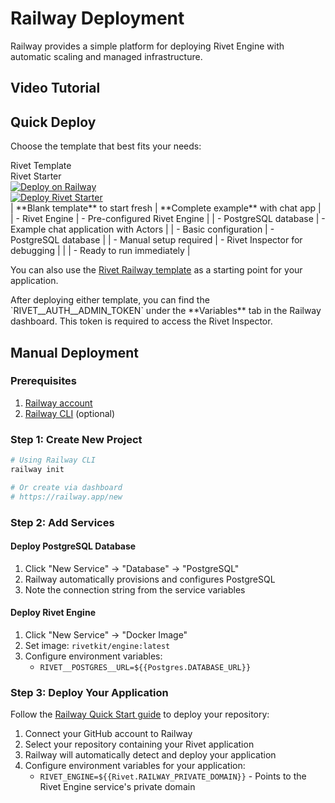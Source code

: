 
# Railway Deployment

Railway provides a simple platform for deploying Rivet Engine with automatic scaling and managed infrastructure.

## Video Tutorial

<TutorialVideo videoId="zk8ODYz8CrI" />

## Quick Deploy

Choose the template that best fits your needs:

<div style={{display: 'table', width: '100%'}}>
  <div style={{display: 'table-row'}}>
    <div style={{display: 'table-cell', width: '50%', textAlign: 'left', padding: '10px', verticalAlign: 'top'}}>
      <div style={{fontWeight: 'bold', marginBottom: '10px'}}>Rivet Template</div>
    </div>
    <div style={{display: 'table-cell', width: '50%', textAlign: 'left', padding: '10px', verticalAlign: 'top'}}>
      <div style={{fontWeight: 'bold', marginBottom: '10px'}}>Rivet Starter</div>
    </div>
  </div>
  <div style={{display: 'table-row'}}>
    <div style={{display: 'table-cell', width: '50%', textAlign: 'center', padding: '10px', verticalAlign: 'top'}}>
      <a href="https://railway.com/deploy/rivet?referralCode=RC7bza&utm_medium=integration&utm_source=template&utm_campaign=generic" target="_blank" rel="noopener noreferrer">
        <img src="https://railway.com/button.svg" alt="Deploy on Railway" style={{height: '40px', width: '200px'}} />
      </a>
    </div>
    <div style={{display: 'table-cell', width: '50%', textAlign: 'center', padding: '10px', verticalAlign: 'top'}}>
      <a href="https://railway.com/deploy/rivet-starter" target="_blank" rel="noopener noreferrer">
        <img src="https://railway.com/button.svg" alt="Deploy Rivet Starter" style={{height: '40px', width: '200px'}} />
      </a>
    </div>
  </div>
</div>
| **Blank template** to start fresh | **Complete example** with chat app |
| - Rivet Engine | - Pre-configured Rivet Engine |
| - PostgreSQL database | - Example chat application with Actors |
| - Basic configuration | - PostgreSQL database |
| - Manual setup required | - Rivet Inspector for debugging |
| | - Ready to run immediately |

You can also use the [Rivet Railway template](https://github.com/rivet-gg/template-railway) as a starting point for your application.

<Note>
After deploying either template, you can find the `RIVET__AUTH__ADMIN_TOKEN` under the **Variables** tab in the Railway dashboard. This token is required to access the Rivet Inspector.
</Note>

## Manual Deployment

### Prerequisites

1. [Railway account](https://railway.app)
2. [Railway CLI](https://docs.railway.app/develop/cli) (optional)

### Step 1: Create New Project

```bash
# Using Railway CLI
railway init

# Or create via dashboard
# https://railway.app/new
```

### Step 2: Add Services

#### Deploy PostgreSQL Database

1. Click "New Service" → "Database" → "PostgreSQL"
2. Railway automatically provisions and configures PostgreSQL
3. Note the connection string from the service variables

#### Deploy Rivet Engine

1. Click "New Service" → "Docker Image"
2. Set image: `rivetkit/engine:latest`
3. Configure environment variables:
    - `RIVET__POSTGRES__URL=${{Postgres.DATABASE_URL}}`

### Step 3: Deploy Your Application

Follow the [Railway Quick Start guide](https://docs.railway.com/quick-start) to deploy your repository:

1. Connect your GitHub account to Railway
2. Select your repository containing your Rivet application
3. Railway will automatically detect and deploy your application
4. Configure environment variables for your application:
    - `RIVET_ENGINE=${{Rivet.RAILWAY_PRIVATE_DOMAIN}}` - Points to the Rivet Engine service's private domain

